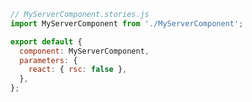 ```js
// MyServerComponent.stories.js
import MyServerComponent from './MyServerComponent';

export default {
  component: MyServerComponent,
  parameters: {
    react: { rsc: false },
  },
};
```
